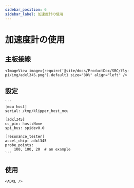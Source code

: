 ```yaml
---
sidebar_position: 6
sidebar_label: 加速度計の使用
---
```




# 加速度計の使用

## 主板接線

    <ImageView image={require('@site/docs/ProductDoc/SBC/fly-pi/img/adxl345.png').default} size="80%" align="left" />


## 設定

    ```
    [mcu host]
    serial: /tmp/klipper_host_mcu

    [adxl345]
    cs_pin: host:None
    spi_bus: spidev0.0

    [resonance_tester]
    accel_chip: adxl345
    probe_points:
        100, 100, 20  # an example
    ```

## 使用

    <ADXL />